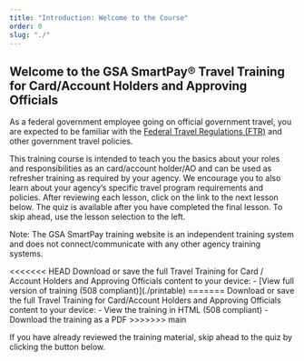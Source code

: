 ```yaml
---
title: "Introduction: Welcome to the Course"
order: 0
slug: "./"
---
```


## Welcome to the GSA SmartPay® Travel Training for Card/Account Holders and Approving Officials

As a federal government employee going on official government travel, you are expected to be familiar with the [Federal Travel Regulations (FTR)](http://www.gsa.gov/ftr) and other government travel policies.

This training course is intended to teach you the basics about your roles and responsibilities as an card/account holder/AO and can be used as refresher training as required by your agency. We encourage you to also learn about your agency’s specific travel program requirements and policies. After reviewing each lesson, click on the link to the next lesson below. The quiz is available after you have completed the final lesson. To skip ahead, use the lesson selection to the left.

Note: The GSA SmartPay training website is an independent training system and does not connect/communicate with any other agency training systems.

<SummaryBox>
<<<<<<< HEAD
Download or save the full Travel Training for Card / Account Holders and Approving Officials content to your device:
- [View full version of training (508 compliant)](./printable)
=======
Download or save the full Travel Training for Card/Account Holders and Approving Officials content to your device:
- View the training in HTML (508 compliant)
- Download the training as a PDF
>>>>>>> main

If you have already reviewed the training material, skip ahead to the quiz by clicking the button below. 

</SummaryBox>